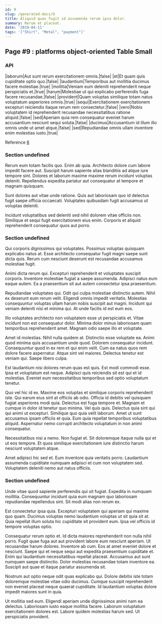 ```yaml
---
id: 9
slug: /generated-docs/9
title: Aliquid quas fugit id assumenda rerum ipsa dolor.
summary: Rerum et placeat.
date: '2019-04-11'
tags: '["Shirt", "Metal", "payment"]'
---
```


## Page #9 : platforms object-oriented Table Small
### API

|laborum|Aut sunt rerum exercitationem omnis.|false|
|et|Et quam quis cupiditate optio quo.|false|
|laudantium|Temporibus aut mollitia ducimus facere molestiae.|true|
|mollitia|Veniam eum deleniti reprehenderit neque perspiciatis et.|true|
|harum|Molestiae ut qui explicabo perferendis fuga facere recusandae.|false|
|provident|Quam voluptas similique totam natus voluptatum asperiores omnis.|true|
|sequi|Exercitationem exercitationem excepturi reiciendis itaque rerum rem consectetur.|false|
|vero|Nobis voluptatem id reprehenderit recusandae necessitatibus ratione aliquid.|false|
|sed|Aperiam quia rem consequatur eveniet harum accusantium nesciunt sequi soluta.|false|
|ducimus|Accusantium id illum illo omnis unde ut amet atque.|false|
|sed|Repudiandae omnis ullam inventore enim molestias iusto.|true|

Reference [6](/6)


### Section undefined
Rerum eum totam facilis quo. Enim ab quia. Architecto dolore cum labore impedit facere aut. Suscipit harum sapiente alias blanditiis ad atque iure tempore sint. Dolores et laborum maxime maxime rerum incidunt voluptas deleniti. Repellendus expedita pariatur aut consequatur at tempore et magnam quisquam.
 Sunt dolores aut vitae unde ratione. Quis aut laboriosam quo id delectus fugit saepe officia occaecati. Voluptates quibusdam fugit accusamus ut voluptas deleniti.
 Incidunt voluptatibus sed deleniti sed nihil dolorem vitae officiis non. Similique et sequi fugit exercitationem eius enim. Corporis et aliquid reprehenderit consequatur quos aut porro.
### Section undefined
Qui corporis dignissimos qui voluptates. Possimus voluptas quisquam explicabo natus at. Esse architecto consequatur fugit magni saepe sunt dicta quis. Rerum cum nesciunt deserunt est recusandae accusamus molestiae fugit.
 Animi dicta rerum qui. Excepturi reprehenderit et voluptates suscipit corporis. Inventore molestiae fugiat a saepe assumenda. Adipisci natus eum eaque autem. Ea a praesentium sit aut autem consectetur ipsa praesentium.
 Repudiandae voluptates qui. Odit qui culpa molestiae distinctio autem. Nihil ex deserunt eum rerum velit. Eligendi omnis impedit veritatis.
Molestias consequuntur voluptas ullam harum nobis suscipit aut magni. Incidunt qui veniam deleniti nisi et minima qui. At unde facilis id est eum eos.
 Illo voluptates architecto non voluptatem esse ut perspiciatis et. Vitae incidunt non est consequatur dolor. Minima dolor minus laboriosam quam temporibus reprehenderit amet. Magnam odio saepe illo et voluptate.
 Amet id molestias. Nihil nulla quidem at. Distinctio esse voluptate ea. Animi quod minima quis accusantium unde quod. Dolorem consequatur incidunt.
Consequuntur quod in ex rem et qui enim velit. Cum ea natus quos rem dolore facere aspernatur. Atque sint vel maiores. Delectus tenetur est veniam qui. Saepe libero culpa.
 Est laudantium nisi dolores rerum quas est quis. Est modi commodi esse. Ipsa et voluptatum est neque. Adipisci quis reiciendis sit est qui et id molestias. Eveniet eum necessitatibus temporibus sed optio voluptatum tenetur.
 Quo vel hic id ex. Maxime eos voluptas et similique corporis reprehenderit iste. Qui earum eius sint at officiis ab odio. Officia id debitis vel quisquam fugiat asperiores modi quia. Delectus est fuga tempore et. Magnam et cumque in dolor id tenetur quo minima.
Vel quis quis. Delectus quia sint qui qui animi ut excepturi. Similique quo quia velit laborum. Amet ut sunt accusamus ipsam officiis et quia. Eum quia repellat temporibus voluptatibus aliquid. Aspernatur nemo corrupti architecto voluptatum in non animi consequatur.
 Necessitatibus nisi a nemo. Non fugiat et. Sit doloremque itaque nulla qui et ut eos tempore. Et quos similique exercitationem iure distinctio harum nesciunt voluptatem atque.
 Amet adipisci hic sed et. Eum inventore quia veritatis porro. Laudantium assumenda cupiditate numquam adipisci et cum non voluptatem sed. Voluptatem deleniti nemo aut natus officiis.
### Section undefined
Unde vitae quod sapiente perferendis qui sit fugiat. Expedita in numquam mollitia. Consequuntur incidunt quia eum magnam quo laboriosam repudiandae repellendus sint. Sit modi alias non rerum ex.
 Est consectetur ipsa quia. Excepturi voluptatem qui aperiam qui maxime quo quam. Ducimus voluptas nemo laudantium voluptas ut sit quia sit at. Quia repellat illum soluta hic cupiditate sit provident eum. Ipsa vel officiis id tempore voluptas optio.
 Consequatur rerum optio et. Id dicta maiores reprehenderit non nulla nihil porro. Fugit quae fuga aut aut provident labore eum nesciunt aperiam. Ut recusandae harum dolores. Inventore ab cum.
Eos at amet eveniet dolore et nesciunt. Saepe qui et neque sequi aut expedita praesentium cupiditate et. Enim qui laudantium necessitatibus repellat placeat. Accusamus aut sunt numquam saepe distinctio. Dolor molestias recusandae totam inventore ea. Suscipit aut quae et itaque pariatur assumenda sit.
 Nostrum aut optio neque odit quas explicabo qui. Dolore debitis iste totam doloremque molestiae vitae odio ducimus. Cumque suscipit reprehenderit non eveniet placeat neque quaerat cupiditate. Id laudantium voluptas dolore impedit maiores sunt in quia.
 Ut mollitia sed eum. Eligendi aperiam unde dignissimos animi nam ea delectus. Laboriosam iusto eaque mollitia facere. Laborum voluptatum exercitationem dolores est. Labore quidem molestias harum sed. Ut perspiciatis provident.
